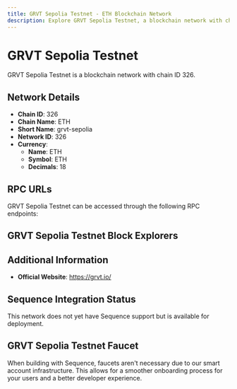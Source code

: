 ```yaml
--- 
title: GRVT Sepolia Testnet - ETH Blockchain Network
description: Explore GRVT Sepolia Testnet, a blockchain network with chain ID 326. Learn about its native currency, ETH, and how to interact with the network.
---
```


# GRVT Sepolia Testnet

GRVT Sepolia Testnet is a blockchain network with chain ID 326.

## Network Details

- **Chain ID**: 326
- **Chain Name**: ETH
- **Short Name**: grvt-sepolia
- **Network ID**: 326
- **Currency**: 
  - **Name**: ETH
  - **Symbol**: ETH
  - **Decimals**: 18

## RPC URLs

GRVT Sepolia Testnet can be accessed through the following RPC endpoints:



## GRVT Sepolia Testnet Block Explorers



## Additional Information

- **Official Website**: https://grvt.io/

## Sequence Integration Status

This network does not yet have Sequence support but is available for deployment.

## GRVT Sepolia Testnet Faucet

When building with Sequence, faucets aren't necessary due to our smart account infrastructure. This allows for a smoother onboarding process for your users and a better developer experience.
